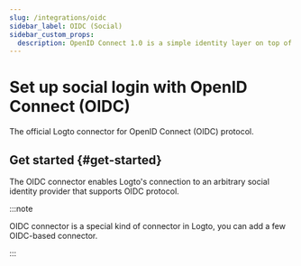 ```yaml
---
slug: /integrations/oidc
sidebar_label: OIDC (Social)
sidebar_custom_props:
  description: OpenID Connect 1.0 is a simple identity layer on top of the OAuth 2.0 protocol.
---
```




# Set up social login with OpenID Connect (OIDC)

The official Logto connector for OpenID Connect (OIDC) protocol.

<GuideTip />

## Get started \{#get-started}

The OIDC connector enables Logto's connection to an arbitrary social identity provider that supports OIDC protocol.

:::note

OIDC connector is a special kind of connector in Logto, you can add a few OIDC-based connector.

:::

<Integration />
